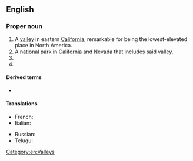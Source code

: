 ==English==
{{wikipedia}}

===Proper noun===
{{en-proper noun|head=[[death|Death]] [[valley|Valley]]}}

# A [[valley]] in eastern [[California]], remarkable for being the lowest-elevated place in North America.
# A [[national park]] in [[California]] and [[Nevada]] that includes said valley.
# {{n-g|A nickname for {{w|Memorial Stadium, Clemson|Memorial Stadium}}, a football stadium in {{w|Clemson, South Carolina|Clemson}}, [[South Carolina]].}}
# {{n-g|A nickname for {{w|Tiger Stadium (LSU)|Tiger Stadium}}, a football stadium in {{w|Baton Rouge, Louisiana|Baton Rouge}}, [[Louisiana]].}}

====Derived terms====
* {{l|en|Death Valley driver}}

====Translations====
{{trans-top|valley in California and Nevada}}
* French: {{t+|fr|Vallée de la mort|f}}
* Italian: {{t|it|Valle della Morte|f}}
{{trans-mid}}
* Russian: {{t|ru|Доли́на Сме́рти|f}}
* Telugu: {{t|te|మృత్యులోయ}}
{{trans-bottom}}

[[Category:en:Valleys]]